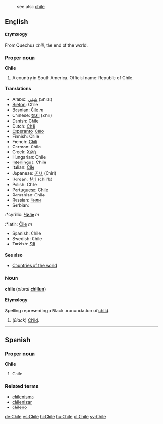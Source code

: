 :see also [[chile]]
==English==
====Etymology====
From Quechua ''chili'', the end of the world.
===Proper noun===
'''Chile'''

# A country in South America. Official name: Republic of Chile.

====Translations====
*Arabic: [[شيلي]] (Shi:li:) 
*[[Breton]]: Chile
*Bosnian: [[Čile]] ''m''
*Chinese: [[智利]] (Zhìlì)
*Danish: Chile
*Dutch: [[Chili]]
*[[Esperanto]]: [[Ĉilio]]
*Finnish: Chile
*French: [[Chili]]
*German: Chile
*Greek: [[Χιλή]]
*Hungarian: Chile
*[[Interlingua]]: Chile
*Italian: [[Cile]]
*Japanese: [[チリ]] (Chiri)
*Korean: [[칠레]] (chil'le)
*Polish: Chile
*Portuguese: Chile
*Romanian: Chile
*Russian: [[Чили]]
*Serbian:
:*cyrillic: [[Чиле]] ''m''
:*latin: [[Čile]] ''m''
*Spanish: Chile
*Swedish: Chile
*Turkish: [[Şili]]

====See also====
*[[Countries of the world]]


===Noun===
'''chile''' (''plural'' '''[[chillun]]''')

====Etymology====
Spelling representing a Black pronunciation of [[child]].

#(''Black'') [[Child]].

----

==Spanish==
===Proper noun===
'''Chile'''

# Chile

===Related terms===
*[[chilenismo]]
*[[chilenizar]]
*[[chileno]]

[[de:Chile]]
[[es:Chile]]
[[hi:Chile]]
[[hu:Chile]]
[[pl:Chile]]
[[sv:Chile]]